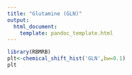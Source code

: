 ```yaml
---
title: "Glutamine (GLN)"
output:
  html_document:
    template: pandoc_template.html
---
```




```r
library(RBMRB)
plt<-chemical_shift_hist('GLN',bw=0.1)
plt
```
